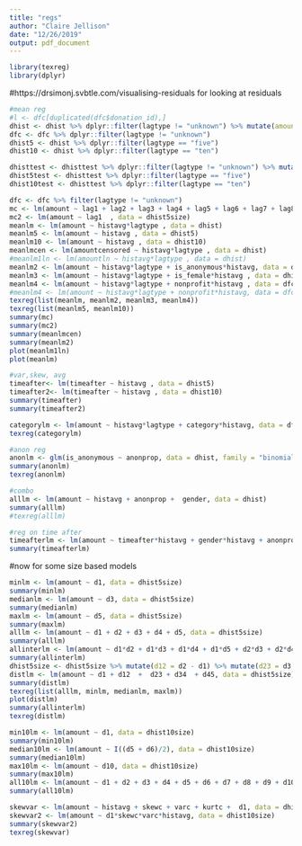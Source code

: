 ```yaml
---
title: "regs"
author: "Claire Jellison"
date: "12/26/2019"
output: pdf_document
---
```


```r
library(texreg)
library(dplyr)
```



#https://drsimonj.svbtle.com/visualising-residuals for looking at residuals
```r
#mean reg
#l <- dfc[duplicated(dfc$donation_id),]
dhist <- dhist %>% dplyr::filter(lagtype != "unknown") %>% mutate(amountln = log(amount))
dfc <- dfc %>% dplyr::filter(lagtype != "unknown")
dhist5 <- dhist %>% dplyr::filter(lagtype == "five")
dhist10 <- dhist %>% dplyr::filter(lagtype == "ten")

dhisttest <- dhisttest %>% dplyr::filter(lagtype != "unknown") %>% mutate(amountln = log(amount))
dhist5test <- dhisttest %>% dplyr::filter(lagtype == "five")
dhist10test <- dhisttest %>% dplyr::filter(lagtype == "ten")

dfc <- dfc %>% filter(lagtype != "unknown")
mc <- lm(amount ~ lag1 + lag2 + lag3 + lag4 + lag5 + lag6 + lag7 + lag8 + lag9, data = dhist5size)
mc2 <- lm(amount ~ lag1  , data = dhist5size)
meanlm <- lm(amount ~ histavg*lagtype , data = dhist)
meanlm5 <- lm(amount ~ histavg , data = dhist5)
meanlm10 <- lm(amount ~ histavg , data = dhist10)
meanlmcen <- lm(amountcensored ~ histavg*lagtype , data = dhist)
#meanlm1ln <- lm(amountln ~ histavg*lagtype , data = dhist)
meanlm2 <- lm(amount ~ histavg*lagtype + is_anonymous*histavg, data = dhist)
meanlm3 <- lm(amount ~ histavg*lagtype + is_female*histavg , data = dhist)
meanlm4 <- lm(amount ~ histavg*lagtype + nonprofit*histavg , data = dfc)
#meanlm4 <- lm(amount ~ histavg*lagtype + nonprofit*histavg, data = dfc)
texreg(list(meanlm, meanlm2, meanlm3, meanlm4))
texreg(list(meanlm5, meanlm10))
summary(mc)  
summary(mc2)
summary(meanlmcen)
summary(meanlm2)
plot(meanlm1ln)   
plot(meanlm)  
```

```r
#var,skew, avg
timeafter<- lm(timeafter ~ histavg , data = dhist5)
timeafter2<- lm(timeafter ~ histavg , data = dhist10)
summary(timeafter)
summary(timeafter2)
```


```r
categorylm <- lm(amount ~ histavg*lagtype + category*histavg, data = dfc)
texreg(categorylm)
```



```r
#anon reg
anonlm <- glm(is_anonymous ~ anonprop, data = dhist, family = "binomial")
summary(anonlm)
texreg(anonlm)
```


```r
#combo 
alllm <- lm(amount ~ histavg + anonprop +  gender, data = dhist)
summary(alllm)
#texreg(alllm)
```

```r
#reg on time after
timeafterlm <- lm(amount ~ timeafter*histavg + gender*histavg + anonpropscreen*histavg + dow + month, data = dhist2tree)
summary(timeafterlm)
```

#now for some size based models

```r
minlm <- lm(amount ~ d1, data = dhist5size)
summary(minlm)
medianlm <- lm(amount ~ d3, data = dhist5size)
summary(medianlm)
maxlm <- lm(amount ~ d5, data = dhist5size)
summary(maxlm)
alllm <- lm(amount ~ d1 + d2 + d3 + d4 + d5, data = dhist5size)
summary(alllm)
allinterlm <- lm(amount ~ d1*d2 + d1*d3 + d1*d4 + d1*d5 + d2*d3 + d2*d4 + d2*d5 + d3*d4 + d3*d5 + d4*d5, data = dhist5size)
summary(allinterlm)
dhist5size <- dhist5size %>% mutate(d12 = d2 - d1) %>% mutate(d23 = d3 - d2) %>% mutate(d34 = d4 - d3) %>% mutate(d45 = d5 -d4)
distlm <- lm(amount ~ d1 + d12  +  d23 + d34  + d45, data = dhist5size)
summary(distlm)
texreg(list(alllm, minlm, medianlm, maxlm))
plot(distlm)
summary(allinterlm)
texreg(distlm)
```

```r
min10lm <- lm(amount ~ d1, data = dhist10size)
summary(min10lm)
median10lm <- lm(amount ~ I((d5 + d6)/2), data = dhist10size)
summary(median10lm)
max10lm <- lm(amount ~ d10, data = dhist10size)
summary(max10lm)
all10lm <- lm(amount ~ d1 + d2 + d3 + d4 + d5 + d6 + d7 + d8 + d9 + d10, data = dhist10size)
summary(all10lm)
```



```r
skewvar <- lm(amount ~ histavg + skewc + varc + kurtc +  d1, data = dhist10size)
skewvar2 <- lm(amount ~ d1*skewc*varc*histavg, data = dhist10size)
summary(skewvar2)
texreg(skewvar)
```



